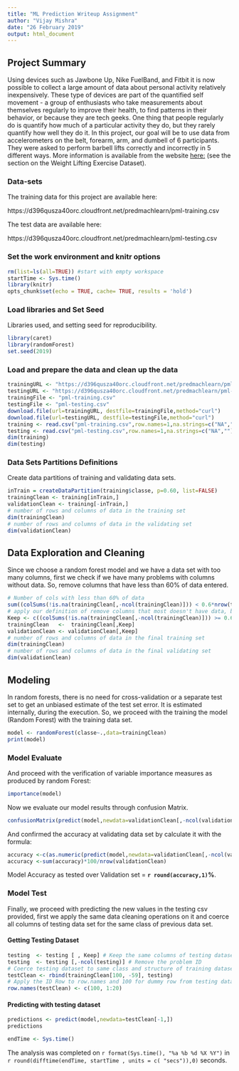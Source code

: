 ---
title: "ML Prediction Writeup Assignment"
author: "Vijay Mishra"
date: "26 February 2019"
output: html_document
---


## Project Summary

Using devices such as Jawbone Up, Nike FuelBand, and Fitbit it is now possible to collect a large amount of data about personal activity relatively inexpensively. These type of devices are part of the quantified self movement - a group of enthusiasts who take measurements about themselves regularly to improve their health, to find patterns in their behavior, or because they are tech geeks. One thing that people regularly do is quantify how much of a particular activity they do, but they rarely quantify how well they do it. 
In this project, our goal will be to use data from accelerometers on the belt, forearm, arm, and dumbell of 6 participants. They were asked to perform barbell lifts correctly and incorrectly in 5 different ways. More information is available from the website [here:](http://groupware.les.inf.puc-rio.br/har) (see the section on the Weight Lifting Exercise Dataset). 

### Data-sets

The training data for this project are available here: 

https://d396qusza40orc.cloudfront.net/predmachlearn/pml-training.csv

The test data are available here: 

https://d396qusza40orc.cloudfront.net/predmachlearn/pml-testing.csv


### Set the work environment and knitr options

```{r setOptions}
rm(list=ls(all=TRUE)) #start with empty workspace
startTime <- Sys.time()
library(knitr)
opts_chunk$set(echo = TRUE, cache= TRUE, results = 'hold')
```

### Load libraries and Set Seed

Libraries used, and setting seed for reproducibility.

```{r libraryCalls, message=FALSE, warning=FALSE, results='hide'}
library(caret)
library(randomForest)
set.seed(2019)
```

### Load and prepare the data and clean up the data

```{r loadData, echo=TRUE, results='asis'}
trainingURL <- "https://d396qusza40orc.cloudfront.net/predmachlearn/pml-training.csv"
testingURL <- "https://d396qusza40orc.cloudfront.net/predmachlearn/pml-testing.csv"
trainingFile <- "pml-training.csv"
testingFile <- "pml-testing.csv"
download.file(url=trainingURL, destfile=trainingFile,method="curl")
download.file(url=testingURL, destfile=testingFile,method="curl")
training <- read.csv("pml-training.csv",row.names=1,na.strings=c("NA",""))
testing <- read.csv("pml-testing.csv",row.names=1,na.strings=c("NA",""))
dim(training)
dim(testing)
```

### Data Sets Partitions Definitions

Create data partitions of training and validating data sets.

```{r dataPartitions, echo=TRUE, results='asis'}
inTrain = createDataPartition(training$classe, p=0.60, list=FALSE)
trainingClean <- training[inTrain,]
validationClean <- training[-inTrain,]
# number of rows and columns of data in the training set
dim(trainingClean)
# number of rows and columns of data in the validating set
dim(validationClean)
```

## Data Exploration and Cleaning

Since we choose a random forest model and we have a data set with too many columns, first we check if we have many problems with columns without data. So, remove columns that have less than 60% of data entered.

```{r cleanData, echo=TRUE, results='asis'}
# Number of cols with less than 60% of data
sum((colSums(!is.na(trainingClean[,-ncol(trainingClean)])) < 0.6*nrow(trainingClean)))
# apply our definition of remove columns that most doesn't have data, before its apply to the model.
Keep <- c((colSums(!is.na(trainingClean[,-ncol(trainingClean)])) >= 0.6*nrow(trainingClean)))
trainingClean   <-  trainingClean[,Keep]
validationClean <- validationClean[,Keep]
# number of rows and columns of data in the final training set
dim(trainingClean)
# number of rows and columns of data in the final validating set
dim(validationClean)
```

## Modeling
In random forests, there is no need for cross-validation or a separate test set to get an unbiased estimate of the test set error. It is estimated internally, during the execution. So, we proceed with the training the model (Random Forest) with the training data set.

```{r rfModel}
model <- randomForest(classe~.,data=trainingClean)
print(model)
```

### Model Evaluate
And proceed with the verification of variable importance measures as produced by random Forest:

```{r importanceVari}
importance(model)
```

Now we evaluate our model results through confusion Matrix.

```{r confusionMatrix}
confusionMatrix(predict(model,newdata=validationClean[,-ncol(validationClean)]),validationClean$classe)
```

And confirmed the accuracy at validating data set by calculate it with the formula:

```{r accuracy}
accuracy <-c(as.numeric(predict(model,newdata=validationClean[,-ncol(validationClean)])==validationClean$classe))
accuracy <-sum(accuracy)*100/nrow(validationClean)
```

Model Accuracy as tested over Validation set = **`r round(accuracy,1)`%**.  

### Model Test

Finally, we proceed with predicting the new values in the testing csv provided, first we apply the same data cleaning operations on it and coerce all columns of testing data set for the same class of previous data set. 

#### Getting Testing Dataset

```{r GetTestData}
testing  <- testing [ , Keep] # Keep the same columns of testing dataset
testing  <- testing [,-ncol(testing)] # Remove the problem ID
# Coerce testing dataset to same class and structure of training dataset 
testClean <- rbind(trainingClean[100, -59], testing) 
# Apply the ID Row to row.names and 100 for dummy row from testing dataset 
row.names(testClean) <- c(100, 1:20)
```

#### Predicting with testing dataset

```{r PredictingTestingResults}
predictions <- predict(model,newdata=testClean[-1,])
predictions
```

```{r endtime, cache=FALSE}
endTime <- Sys.time()
```
The analysis was completed on `r format(Sys.time(), "%a %b %d %X %Y")`  in `r round(difftime(endTime, startTime , units = c( "secs")),0)` seconds.